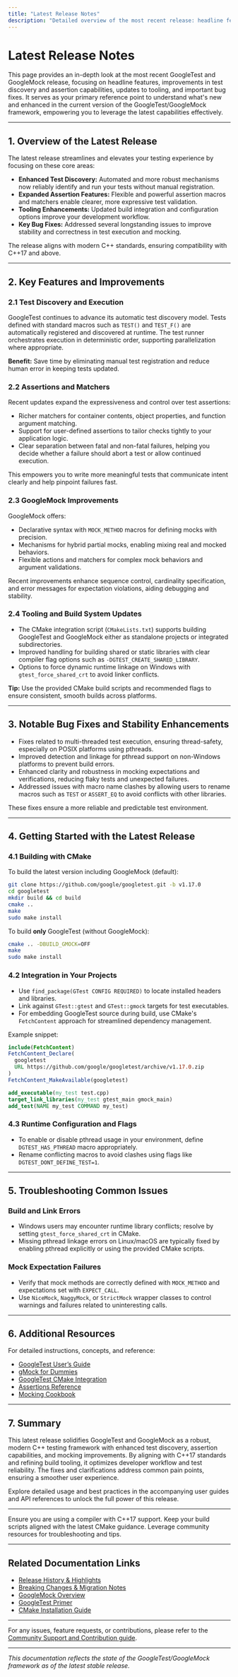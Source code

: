 ```yaml
---
title: "Latest Release Notes"
description: "Detailed overview of the most recent release: headline features, enhancements to test discovery, assertion capabilities, tooling updates, and notable bug fixes. Serves as the starting point for understanding current GoogleTest/GoogleMock capabilities."
---
```


# Latest Release Notes

This page provides an in-depth look at the most recent GoogleTest and GoogleMock release, focusing on headline features, improvements in test discovery and assertion capabilities, updates to tooling, and important bug fixes. It serves as your primary reference point to understand what's new and enhanced in the current version of the GoogleTest/GoogleMock framework, empowering you to leverage the latest capabilities effectively.

---

## 1. Overview of the Latest Release

The latest release streamlines and elevates your testing experience by focusing on these core areas:

- **Enhanced Test Discovery:** Automated and more robust mechanisms now reliably identify and run your tests without manual registration.
- **Expanded Assertion Features:** Flexible and powerful assertion macros and matchers enable clearer, more expressive test validation.
- **Tooling Enhancements:** Updated build integration and configuration options improve your development workflow.
- **Key Bug Fixes:** Addressed several longstanding issues to improve stability and correctness in test execution and mocking.

The release aligns with modern C++ standards, ensuring compatibility with C++17 and above.

---

## 2. Key Features and Improvements

### 2.1 Test Discovery and Execution

GoogleTest continues to advance its automatic test discovery model. Tests defined with standard macros such as `TEST()` and `TEST_F()` are automatically registered and discovered at runtime. The test runner orchestrates execution in deterministic order, supporting parallelization where appropriate.

**Benefit:** Save time by eliminating manual test registration and reduce human error in keeping tests updated.


### 2.2 Assertions and Matchers

Recent updates expand the expressiveness and control over test assertions:

- Richer matchers for container contents, object properties, and function argument matching.
- Support for user-defined assertions to tailor checks tightly to your application logic.
- Clear separation between fatal and non-fatal failures, helping you decide whether a failure should abort a test or allow continued execution.

This empowers you to write more meaningful tests that communicate intent clearly and help pinpoint failures fast.


### 2.3 GoogleMock Improvements

GoogleMock offers:

- Declarative syntax with `MOCK_METHOD` macros for defining mocks with precision.
- Mechanisms for hybrid partial mocks, enabling mixing real and mocked behaviors.
- Flexible actions and matchers for complex mock behaviors and argument validations.

Recent improvements enhance sequence control, cardinality specification, and error messages for expectation violations, aiding debugging and stability.


### 2.4 Tooling and Build System Updates

- The CMake integration script (`CMakeLists.txt`) supports building GoogleTest and GoogleMock either as standalone projects or integrated subdirectories.
- Improved handling for building shared or static libraries with clear compiler flag options such as `-DGTEST_CREATE_SHARED_LIBRARY`.
- Options to force dynamic runtime linkage on Windows with `gtest_force_shared_crt` to avoid linker conflicts.

**Tip:** Use the provided CMake build scripts and recommended flags to ensure consistent, smooth builds across platforms.

---

## 3. Notable Bug Fixes and Stability Enhancements

- Fixes related to multi-threaded test execution, ensuring thread-safety, especially on POSIX platforms using pthreads.
- Improved detection and linkage for pthread support on non-Windows platforms to prevent build errors.
- Enhanced clarity and robustness in mocking expectations and verifications, reducing flaky tests and unexpected failures.
- Addressed issues with macro name clashes by allowing users to rename macros such as `TEST` or `ASSERT_EQ` to avoid conflicts with other libraries.

These fixes ensure a more reliable and predictable test environment.

---

## 4. Getting Started with the Latest Release

### 4.1 Building with CMake

To build the latest version including GoogleMock (default):

```bash
git clone https://github.com/google/googletest.git -b v1.17.0
cd googletest
mkdir build && cd build
cmake ..
make
sudo make install
```

To build **only** GoogleTest (without GoogleMock):

```bash
cmake .. -DBUILD_GMOCK=OFF
make
sudo make install
```


### 4.2 Integration in Your Projects

- Use `find_package(GTest CONFIG REQUIRED)` to locate installed headers and libraries.
- Link against `GTest::gtest` and `GTest::gmock` targets for test executables.
- For embedding GoogleTest source during build, use CMake's `FetchContent` approach for streamlined dependency management.

Example snippet:

```cmake
include(FetchContent)
FetchContent_Declare(
  googletest
  URL https://github.com/google/googletest/archive/v1.17.0.zip
)
FetchContent_MakeAvailable(googletest)

add_executable(my_test test.cpp)
target_link_libraries(my_test gtest_main gmock_main)
add_test(NAME my_test COMMAND my_test)
```


### 4.3 Runtime Configuration and Flags

- To enable or disable pthread usage in your environment, define `DGTEST_HAS_PTHREAD` macro appropriately.
- Rename conflicting macros to avoid clashes using flags like `DGTEST_DONT_DEFINE_TEST=1`.

---

## 5. Troubleshooting Common Issues

### Build and Link Errors

- Windows users may encounter runtime library conflicts; resolve by setting `gtest_force_shared_crt` in CMake.
- Missing pthread linkage errors on Linux/macOS are typically fixed by enabling pthread explicitly or using the provided CMake scripts.

### Mock Expectation Failures

- Verify that mock methods are correctly defined with `MOCK_METHOD` and expectations set with `EXPECT_CALL`.
- Use `NiceMock`, `NaggyMock`, or `StrictMock` wrapper classes to control warnings and failures related to uninteresting calls.

---

## 6. Additional Resources

For detailed instructions, concepts, and reference:

- [GoogleTest User’s Guide](https://google.github.io/googletest/)
- [gMock for Dummies](https://google.github.io/googletest/gmock_for_dummies.html)
- [GoogleTest CMake Integration](https://github.com/google/googletest/blob/main/googletest/README.md#generic-build-instructions)
- [Assertions Reference](https://google.github.io/googletest/core-assertions-matchers/assertions-reference.html)
- [Mocking Cookbook](https://google.github.io/googletest/gmock_cook_book.html)

---

## 7. Summary

This latest release solidifies GoogleTest and GoogleMock as a robust, modern C++ testing framework with enhanced test discovery, assertion capabilities, and mocking improvements. By aligning with C++17 standards and refining build tooling, it optimizes developer workflow and test reliability. The fixes and clarifications address common pain points, ensuring a smoother user experience.

Explore detailed usage and best practices in the accompanying user guides and API references to unlock the full power of this release.

---

<Check>
Ensure you are using a compiler with C++17 support.
Keep your build scripts aligned with the latest CMake guidance.
Leverage community resources for troubleshooting and tips.
</Check>

---

## Related Documentation Links

- [Release History & Highlights](../release-history/all-releases.md)
- [Breaking Changes & Migration Notes](../upgrade-guidance/breaking-changes.md)
- [GoogleMock Overview](../../googlemock/README.md)
- [GoogleTest Primer](../../overview/introduction-and-value/product-overview.md)
- [CMake Installation Guide](../../getting-started/setup-prerequisites-installation/installation-cmake.md)


---

For any issues, feature requests, or contributions, please refer to the [Community Support and Contribution guide](../../faq/community-support/reporting-issues.md).

---

*This documentation reflects the state of the GoogleTest/GoogleMock framework as of the latest stable release.*